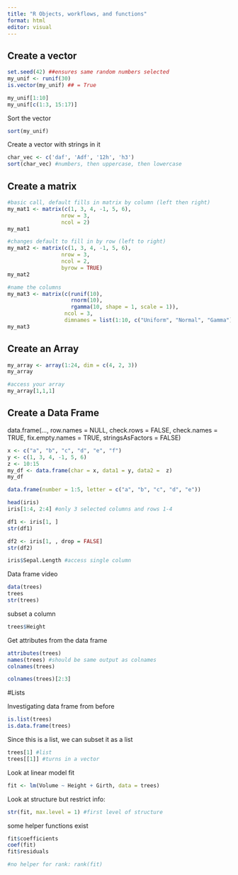 ```yaml
---
title: "R Objects, workflows, and functions"
format: html
editor: visual
---
```


## Create a vector

```r
set.seed(42) ##ensures same random numbers selected
my_unif <- runif(30)
is.vector(my_unif) ## = True
```

```r
my_unif[1:10]
my_unif[c(1:3, 15:17)]
```

Sort the vector

```r
sort(my_unif)
```

Create a vector with strings in it

```r
char_vec <- c('daf', 'Adf', '12h', 'h3')
sort(char_vec) #numbers, then uppercase, then lowercase
```

## Create a matrix

```r
#basic call, default fills in matrix by column (left then right)
my_mat1 <- matrix(c(1, 3, 4, -1, 5, 6), 
                 nrow = 3, 
                 ncol = 2)
my_mat1

#changes default to fill in by row (left to right)
my_mat2 <- matrix(c(1, 3, 4, -1, 5, 6), 
                 nrow = 3, 
                 ncol = 2,
                 byrow = TRUE)
my_mat2

#name the columns
my_mat3 <- matrix(c(runif(10), 
                    rnorm(10),
                    rgamma(10, shape = 1, scale = 1)),
                  ncol = 3,
                  dimnames = list(1:10, c("Uniform", "Normal", "Gamma")))
my_mat3
```

## Create an Array

```r
my_array <- array(1:24, dim = c(4, 2, 3))
my_array

#access your array
my_array[1,1,1]
```

## Create a Data Frame

data.frame(..., row.names = NULL, check.rows = FALSE, check.names = TRUE, fix.empty.names = TRUE, stringsAsFactors = FALSE)
           
```r
x <- c("a", "b", "c", "d", "e", "f")
y <- c(1, 3, 4, -1, 5, 6)
z <- 10:15
my_df <- data.frame(char = x, data1 = y, data2 =  z)
my_df

data.frame(number = 1:5, letter = c("a", "b", "c", "d", "e"))

head(iris)
iris[1:4, 2:4] #only 3 selected columns and rows 1-4

df1 <- iris[1, ]
str(df1)

df2 <- iris[1, , drop = FALSE]
str(df2)

iris$Sepal.Length #access single column

```

Data frame video

```r
data(trees)
trees
str(trees)
```

subset a column
```r
trees$Height
```

Get attributes from the data frame

```r
attributes(trees)
names(trees) #should be same output as colnames
colnames(trees)

colnames(trees)[2:3]
```


#Lists

Investigating data frame from before
```r
is.list(trees)
is.data.frame(trees)
```

Since this is a list, we can subset it as a list

```r
trees[1] #list
trees[[1]] #turns in a vector
```

Look at linear model fit

```r
fit <- lm(Volume ~ Height + Girth, data = trees)
```

Look at structure but restrict info:

```r
str(fit, max.level = 1) #first level of structure
```
some helper functions exist

```r
fit$coefficients
coef(fit)
fit$residuals

#no helper for rank: rank(fit)
```

